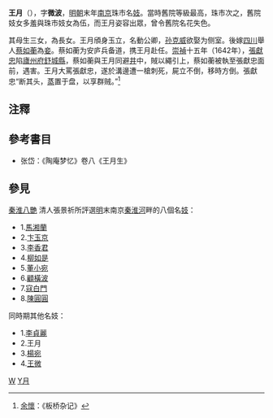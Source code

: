 {{otheruses|subject=明朝末年的一位名妓|other=同名同姓的一位台灣女藝人|王月 (台灣藝人)}}
'''王月'''（{{bd|？||1642年||W}}），字'''微波'''，[[明朝|明朝]]末年[[南京|南京]]珠市名[[妓女|妓]]。當時舊院等級最高，珠市次之，舊院妓女多羞與珠市妓女為伍，而王月姿容出眾，曾令舊院名花失色。

其母生三女，為長女。王月頎身玉立，名動公卿，[[孙克威|孙克威]]欲娶为侧室。後嫁[[四川|四川]]舉人[[蔡如蘅|蔡如蘅]]為[[妾|妾]]。蔡如蘅为安庐兵备道，携王月赴任。[[崇禎|崇禎]]十五年（1642年），[[張獻忠|張獻忠]]陷[[廬州府|廬州府]][[舒城縣|舒城縣]]，蔡如蘅與王月同避[[井|井]]中，賊以繩引上，蔡如蘅被執至張獻忠面前，遇害。王月大罵張獻忠，遂於溝邊遭一槍刺死，屍立不倒，移時方倒。張獻忠“断其头，[[蒸|蒸]]置于盘，以享群贼。”<ref>[[余懷|余懷]]：《板桥杂记》</ref>

==注釋==
<references/>

==參考書目==
* 张岱：《陶庵梦忆》卷八《王月生》

==參見==
[[秦淮八艷|秦淮八艷]] 
清人張景祈所評選[[明|明]]末南京[[秦淮河|秦淮河]]畔的八個名[[妓|妓]]：
*1.[[馬湘蘭|馬湘蘭]]
*2.[[卞玉京|卞玉京]] 
*3.[[李香君|李香君]]
*4.[[柳如是|柳如是]]
*5.[[董小宛|董小宛]]
*6.[[顧橫波|顧橫波]]
*7.[[寇白門|寇白門]] 
*8.[[陳圓圓|陳圓圓]] 
同時期其他名妓：
*1.[[李貞麗|李貞麗]]
*2.王月 
*3.[[楊宛|楊宛]]
*4.[[王微_(明朝)|王微]]

[[Category:明朝妓女|W]]
[[Category:王姓|Y月]]